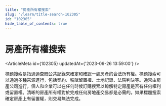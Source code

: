 ```yaml
---
title: "房產所有權搜索"
slug: "/learn/title-search-102305"
id: "102305"
hide_table_of_contents: true
---
```



# 房產所有權搜索

<ArticleMeta id={102305} updatedAt={'2023-09-26 13:59:00'} />
<div className='border-solid border-b border-t-0 my-4 border-[var(--ifm-color-gray-300)]' />

標題搜索是指通過查閲公共記錄來確定和確認一處房產的合法所有權。標題搜索可以通過多種來源進行，包括契約、税賦留置權、土地記錄、法院判決等。通常由房產公司進行，個人和企業可以在任何時候訂購搜索以瞭解特定房產是否有任何權利或留置權。清晰的房產所有權對於完成任何房地產交易都是必需的。如果標題搜索確定房產上有留置權，則交易無法完成。
